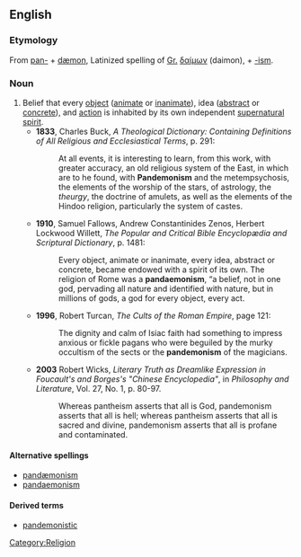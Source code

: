 ==English==
===Etymology===
From [[pan-]] + [[dæmon]], Latinized spelling of [[Gr.]] [[δαίμων]] (daimon), + [[-ism]].

===Noun===
{{en-noun|-}}
# Belief that every [[object]] ([[animate]] or [[inanimate]]), idea ([[abstract]] or [[concrete]]), and [[action]] is inhabited by its own independent [[supernatural]] [[spirit]].
#*'''1833''', Charles Buck, ''A Theological Dictionary: Containing Definitions of All Religious and Ecclesiastical Terms'', p. 291:
#*:At all events, it is interesting to learn, from this work, with greater accuracy, an old religious system of the East, in which are to he found, with '''Pandemonism''' and the metempsychosis, the elements of the worship of the stars, of astrology, the ''theurgy'', the doctrine of amulets, as well as the elements of the Hindoo religion, particularly the system of castes.
#*'''1910''', Samuel Fallows, Andrew Constantinides Zenos, Herbert Lockwood Willett, ''The Popular and Critical Bible Encyclopædia and Scriptural Dictionary'', p. 1481:
#*:Every object, animate or inanimate, every idea, abstract or concrete, became endowed with a spirit of its own. The religion of Rome was a '''pandaemonism''', “a belief, not in one god, pervading all nature and identified with nature, but in millions of gods, a god for every object, every act. 
#*'''1996''', Robert Turcan, ''The Cults of the Roman Empire'', page 121:
#*:The dignity and calm of Isiac faith had something to impress anxious or fickle pagans who were beguiled by the murky occultism of the sects or the '''pandemonism''' of the magicians.  
#*'''2003''' Robert Wicks, ''Literary Truth as Dreamlike Expression in Foucault's and Borges's "Chinese Encyclopedia"'', in ''Philosophy and Literature'', Vol. 27, No. 1, p. 80-97.
#*:Whereas pantheism asserts that all is God, pandemonism asserts that all is hell; whereas pantheism asserts that all is sacred and divine, pandemonism asserts that all is profane and contaminated.


====Alternative spellings====
*[[pandæmonism]]
*[[pandaemonism]]

====Derived terms====
*[[pandemonistic]]

[[Category:Religion]]
